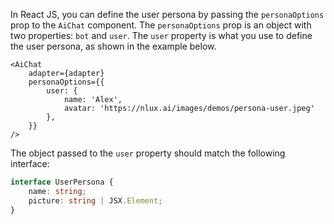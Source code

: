 In React JS, you can define the user persona by passing the `personaOptions` prop to the `AiChat` component.
The `personaOptions` prop is an object with two properties: `bot` and `user`. The `user` property is what you use to
define the user persona, as shown in the example below.

```tsx
<AiChat
    adapter={adapter}
    personaOptions={{
        user: {
            name: 'Alex',
            avatar: 'https://nlux.ai/images/demos/persona-user.jpeg'
        },
    }}
/>
```

The object passed to the `user` property should match the following interface:

```typescript
interface UserPersona {
    name: string;
    picture: string | JSX.Element;
}
```
